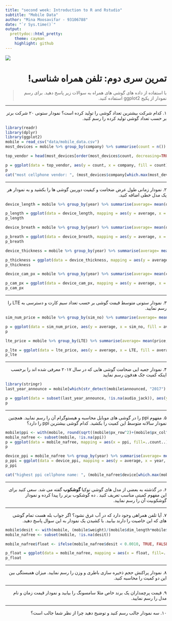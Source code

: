 ```yaml
---
title: "second week: Introduction to R and Rstudio"
subtitle: "Mobile Data"
author: "Mina Moosavifar - 93106788"
date: "`r Sys.time()`"
output:
  prettydoc::html_pretty:
    theme: cayman
    highlight: github
---
```


<div align="center">
<img  src="images/smartphones.jpg"  align = 'center'>
</div>

<h1 dir="RTL"> 
تمرین سری دوم: تلفن همراه شناسی!
</h1>

> <p dir="RTL"> 
 با استفاده از داده های گوشی های همراه به سوالات زیر پاسخ دهید. 
برای رسم نمودار از پکیج 
ggplot2
استفاده کنید.
</p>

***

<p dir="RTL">
۱. کدام شرکت بیشترین تعداد گوشی را تولید کرده است؟
نمودار ستونی ۲۰ شرکت برتر بر حسب تعداد گوشی تولید کرده را رسم کنید.
</p>

```r
library(readr)
library(dplyr)
library(ggplot2)
mobile = read_csv("data/mobile_data.csv")
most_devices = mobile %>% group_by(company) %>% summarise(count = n())

top_vendor = head(most_devices[order(most_devices$count, decreasing=TRUE), ], 20)

p = ggplot(data = top_vendor, aes(y = count, x = company, fill = count)) + geom_bar(stat="identity") + theme(axis.text.x=element_text(angle=45,hjust=0.1,vjust=0.1)) + scale_fill_gradient(low="red", high="green")
p
cat("most cellphone vendor: ", (most_devices$company[which.max(most_devices$count)]))
```


***

<p dir="RTL">
۲. نمودار زمانی طول عرض  ضخامت و کیفیت دوربین گوشی ها را بکشید
 و به نمودار هر یک مدل خطی اضافه کنید.
</p>
```r
device_length = mobile %>% group_by(year) %>% summarise(average= mean(dim_length, na.rm = TRUE))

p_length = ggplot(data = device_length, mapping = aes(y = average, x = year)) + geom_point(stat = "identity") + ggtitle('average length based on production year') + geom_smooth(method = "lm", se = FALSE, colour="red") + geom_smooth(se = FALSE)
p_length

```

```r
device_breath = mobile %>% group_by(year) %>% summarise(average= mean(dim_breadth, na.rm = TRUE))

p_breath = ggplot(data = device_breath, mapping = aes(y = average, x = year)) + geom_point(stat = "identity") + ggtitle('average breath based on production year') + geom_smooth(method = "lm", se = FALSE, colour="red") + geom_smooth(se = FALSE)
p_breath

```

```r
device_thickness = mobile %>% group_by(year) %>% summarise(average= mean(dim_thickness, na.rm = TRUE))

p_thickness = ggplot(data = device_thickness, mapping = aes(y = average, x = year)) + geom_point(stat = "identity") + ggtitle('average thickness based on production year') + geom_smooth(method = "lm", se = FALSE, colour="red") + geom_smooth(se = FALSE)
p_thickness

```

```r
device_cam_px = mobile %>% group_by(year) %>% summarise(average= mean(cam_px, na.rm = TRUE))

p_cam_px = ggplot(data = device_cam_px, mapping = aes(y = average, x = year)) + geom_point(stat = "identity") + ggtitle('average camera pixel based on production year') + geom_smooth(method = "lm", se = FALSE, colour="red") + geom_smooth(se = FALSE)
p_cam_px


```


***

<p dir="RTL">
۳. نمودار ستونی متوسط قیمت گوشی بر حسب تعداد سیم کارت و دسترسی به 
LTE
را رسم نمایید.
</p>

```r
sim_num_price = mobile %>% group_by(sim_no) %>% summarise(average= mean(price, na.rm = TRUE))

p = ggplot(data = sim_num_price, aes(y = average, x = sim_no, fill = average)) + geom_bar(stat="identity") + ggtitle('average price based on number of simcards') + xlab('number of simcards') + ylab('average price') + guides(fill=guide_legend(title="price"))
p
```

```r
lte_price = mobile %>% group_by(LTE) %>% summarise(average= mean(price, na.rm = TRUE))

p_lte = ggplot(data = lte_price, aes(y = average, x = LTE, fill = average)) + geom_bar(stat="identity") + ggtitle('average price based on LTE support') + xlab('LTE support') + ylab('average price') + guides(fill=guide_legend(title="price"))
p_lte
```

***

<p dir="RTL">
۴. نمودار جعبه ایی ضحامت گوشی هایی که در سال ۲۰۱۷ معرفی شده اند را برحسب اینکه کمیت جک هدفون رسم نمایید
</p>

```r
library(stringr)
last_year_announce = mobile[which(str_detect(mobile$announced, "2017") == TRUE), ]

p = ggplot(data = subset(last_year_announce, !is.na(audio_jack)), aes(y = dim_thickness, x = audio_jack)) + geom_boxplot() + xlab("audio jack") + ylab(" thickness") + ggtitle("Cellphone thickness based on having audio jack")
p

```

***

<p dir="RTL">
۵. مفهوم 
ppi 
را در گوشی های موبایل محاسبه و هیستوگرام آن را رسم نمایید.
همچنین نمودار سالانه متوسط این کمیت را بکشید.
کدام گوشی بیشترین
ppi
را دارد؟
</p>

```r
mobile$ppi <- with(mobile, round(sqrt((mobile$px_row^2)+(mobile$px_col^2))/(mobile$display_size)))
mobile_nafree <- subset(mobile, !is.na(ppi))
p = ggplot(data = mobile_nafree, mapping = aes(x = ppi, fill=..count..)) + geom_histogram(binwidth = 12) + scale_fill_gradient(low="blue", high="red") + ggtitle("number of cellphones based on pixels per inch(ppi)")
p
```

```r
device_ppi = mobile_nafree %>% group_by(year) %>% summarise(average= mean(ppi, na.rm = TRUE))
p_ppi = ggplot(data = device_ppi, mapping = aes(y = average, x = year, fill = average)) + geom_bar(stat="identity") + scale_fill_gradient(low="red", high="blue") + ggtitle("cellphone ppi per year") + ylab("average ppi") + guides(fill=guide_legend(title="average ppi")) 
p_ppi
```

```r
cat("highest ppi cellphone name: ", (mobile_nafree$device[which.max(mobile_nafree$ppi)]), 'ppi:', (mobile_nafree$ppi[which.max(mobile_nafree$ppi)]))

```


***

<p dir="RTL">
۶. در گذشته به بعضی از مدل های گوشی نوکیا 
**گوشکوب**
گفته می شد. سعی کنید برای این مفهوم کمیتی مناسب تعریف کنید .
 ده گوشکوب برتر را پیدا کرده و نمودار گوشکوبیت آن را رسم نمایید.
</p>

***

<p dir="RTL">
۷. آیا تلفن همراهی وجود دارد که در آب غرق نشود؟
اگر جواب بله هست تمام گوشی های که این خاصیت را دارند بیابید.
با کشیدن یک نمودار به این سوال پاسخ دهید.
</p>
```r
mobile$desit <- with(mobile, (mobile$weight)/(mobile$dim_length*mobile$dim_breadth*mobile$dim_thickness))
mobile_nafree <- subset(mobile, !is.na(desit))

mobile_nafree$float <- ifelse(mobile_nafree$desit < 0.0010, TRUE, FALSE)

p_float = ggplot(data = mobile_nafree, mapping = aes(x = float, fill=..count..)) + geom_histogram(stat="count") + ggtitle('floating devices on water') + ylab("number of devices") + xlab("floating")
p_float
```

***

<p dir="RTL">
۸. نمودار پراکنش حجم ذخیره سازی باطری و وزن را رسم نمایید.
میزان همبستگی بین این دو کمیت را محاسبه کنید.
</p>

***

<p dir="RTL">
۹. قیمت پرچمداران یک برند خاص مثلا سامسونگ را بیابید و نمودار قیمت زمان و نام مدل را رسم نمایید.
</p>

***

<p dir="RTL">
۱۰. سه نمودار جالب رسم کنید و توضیح دهید چرا از نظر شما جالب است؟
</p>


